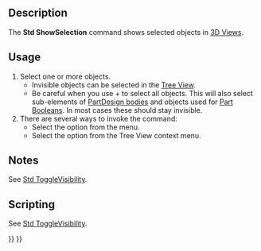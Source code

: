 <languages/>

{{Docnav
|[[Std_ToggleVisibility|ToggleVisibility]]
|[[Std_HideSelection|HideSelection]]
|[[Std_View_Menu|Std View Menu]]
|IconL=Std_ToggleVisibility.svg
|IconR=Std_HideSelection.svg
|IconC=Freecad.svg
}}

{{GuiCommand
|Name=Std ShowSelection
|MenuLocation=View → Visibility → Show Selection
|Workbenches=All
|SeeAlso=[[Std_ToggleVisibility|Std ToggleVisibility]], [[Std_HideSelection|Std HideSelection]], [[Std_ToggleObjects|Std ToggleObjects]], [[Std_ShowObjects|Std ShowObjects]], [[Std_HideObjects|Std HideObjects]]
}}

==Description==

The '''Std ShowSelection''' command shows selected objects in [[3D_View|3D Views]].

==Usage==

# Select one or more objects.
#* Invisible objects can be selected in the [[Tree_View|Tree View]].
#* Be careful when you use {{KEY|Ctrl}}+{{KEY|A}} to select all objects. This will also select sub-elements of [[PartDesign_Body|PartDesign bodies]] and objects used for [[Part_Boolean|Part Booleans]]. In most cases these should stay invisible.
# There are several ways to invoke the command:
#* Select the {{MenuCommand|View → Visibility → [[Image:Std_ShowSelection.svg|16px]] Show Selection}} option from the menu.
#* Select the {{MenuCommand|[[Image:Std_ShowSelection.svg|16px]] Show Selection}} option from the Tree View context menu.

==Notes==

See [[Std_ToggleVisibility#Notes|Std ToggleVisibility]].

==Scripting==

See [[Std_ToggleVisibility#Scripting|Std ToggleVisibility]].


{{Docnav
|[[Std_ToggleVisibility|ToggleVisibility]]
|[[Std_HideSelection|HideSelection]]
|[[Std_View_Menu|Std View Menu]]
|IconL=Std_ToggleVisibility.svg
|IconR=Std_HideSelection.svg
|IconC=Freecad.svg
}}

{{Std_Base_navi{{#translation:}}}}
{{Userdocnavi{{#translation:}}}}